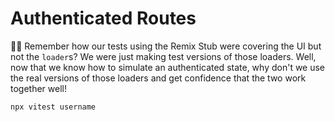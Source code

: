 # Authenticated Routes

<EpicVideo url="https://www.epicweb.dev/workshops/web-application-testing/authenticated-integration/integrating-real-database-with-user-routes" />

👨‍💼 Remember how our tests using the Remix Stub were covering the UI but not the
`loader`s? We were just making test versions of those loaders. Well, now that
we know how to simulate an authenticated state, why don't we use the real
versions of those loaders and get confidence that the two work together well!

```sh nonumber
npx vitest username
```
